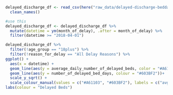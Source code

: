 ```r
delayed_discharge_df <- read_csv(here("raw_data/delayed-discharge-beddays-health-board.csv")) %>%
  clean_names()

```

```r
#use this
delayed_discharge_df <- delayed_discharge_df %>% 
  mutate(datetime = ym(month_of_delay), .after = month_of_delay) %>% 
  filter(datetime >= "2018-04-01")
```


```r
delayed_discharge_df %>% 
  filter(!age_group == "18plus") %>% 
  filter(!reason_for_delay == "All Delay Reasons") %>% 
ggplot() + 
  aes(x = datetime) +
  geom_line(aes(y = average_daily_number_of_delayed_beds, color = "#A61103")) + 
  geom_line(aes(y = number_of_delayed_bed_days, colour = "#603BF2"))+
  scale_y_sqrt() +
  scale_colour_manual(values = c("#A61103", "#603BF2"), labels = c("avg_daily","number_delayed")) +
labs(colour = "Delayed Beds")

```







